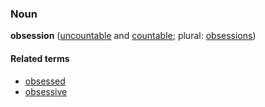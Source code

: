 ===Noun===
'''obsession''' ([[uncountable]] and [[countable]]; plural: [[obsessions]])

====Related terms====
*[[obsessed]]
*[[obsessive]]